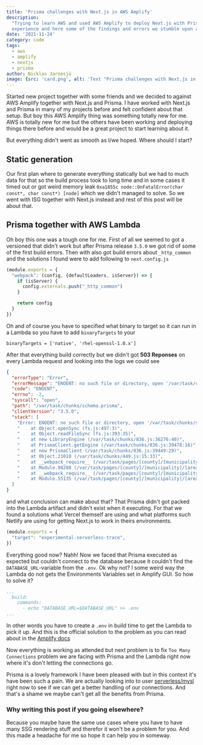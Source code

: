 ```yaml
---
title: 'Prisma challenges with Next.js in AWS Amplify'
description:
  "Trying to learn AWS and used AWS Amplify to deploy Next.js with Prisma. Wasn't a straight forward
  experience and here some of the findings and errors we stumble upon and how we fixed it."
date: '2021-11-24'
category: code
tags:
  - aws
  - amplify
  - nextjs
  - prisma
author: Nicklas Jarnesjö
image: {src: 'card.png', alt: 'Text "Prisma challenges with Next.js in AWS Amplify"'}
---
```


Started new project together with some friends and we decided to against AWS Amplify together with
Next.js and Prisma. I have worked with Next.js and Prisma in many of my projects before and felt
confident about that setup. But boy this AWS Amplify thing was something totally new for me. AWS is
totally new for me but the others have been working and deploying things there before and would be a
great project to start learning about it.

But everything didn't went as smooth as I/we hoped. Where should I start?

## Static generation

Our first plan where to generate everything statically but we had to much data for that so the build
process took to long time and in some cases it timed out or got weird memory leak
`0xa1855c node::OnFatalError(char const*, char const*) [node]` which we didn't managed to solve. So
we went with ISG together with Next.js instead and rest of this post will be about that.

## Prisma together with AWS Lambda

Oh boy this one was a tough one for me. First of all we seemed to got a versioned that didn't work
but after Prisma release `3.5.0` we got rid of some of the first build errors. Then with also got
build errors about `_http_common` and the solutions I found were to add following to
`next.config.js`

```json:next.config.js
(module.exports = {
  "webpack": (config, {defaultLoaders, isServer}) => {
    if (isServer) {
      config.externals.push("_http_common")
    }

    return config
  }
})
```

Oh and of course you have to specified what binary to target so it can run in a Lambda so you have
to add `binaryTargets` to your

```json:prisma/schema.prisma
binaryTargets = ['native', 'rhel-openssl-1.0.x']
```

After that everything build correctly but we didn't got **503 Reponses** on every Lambda request and
looking into the logs we could see

```json
{
  "errorType": "Error",
  "errorMessage": "ENOENT: no such file or directory, open '/var/task/chunks/schema.prisma'",
  "code": "ENOENT",
  "errno": -2,
  "syscall": "open",
  "path": "/var/task/chunks/schema.prisma",
  "clientVersion": "3.5.0",
  "stack": [
    "Error: ENOENT: no such file or directory, open '/var/task/chunks/schema.prisma'",
    "    at Object.openSync (fs.js:497:3)",
    "    at Object.readFileSync (fs.js:393:35)",
    "    at new LibraryEngine (/var/task/chunks/836.js:36276:40)",
    "    at PrismaClient.getEngine (/var/task/chunks/836.js:39478:16)",
    "    at new PrismaClient (/var/task/chunks/836.js:39449:29)",
    "    at Object.21010 (/var/task/chunks/449.js:15:33)",
    "    at __webpack_require__ (/var/task/pages/[county]/[municipality]/[area].js:551:43)",
    "    at Module.98288 (/var/task/pages/[county]/[municipality]/[area].js:20:69)",
    "    at __webpack_require__ (/var/task/pages/[county]/[municipality]/[area].js:551:43)",
    "    at Module.55135 (/var/task/pages/[county]/[municipality]/[area].js:278:23)"
  ]
}
```

and what conclusion can make about that? That Prisma didn't got packed into the Lambda artifact and
didn't exist when it executing. For that we found a solutions what Vercel themself are using and
what platforms such Netlify are using for getting Next.js to work in theirs environments.

```json:next.config.js
(module.exports = {
  "target": "experimental-serverless-trace",
})
```

Everything good now? Nahh! Now we faced that Prisma executed as expected but couldn't connect to the
database because it couldn't find the `DATABASE_URL`-variable from the `.env`. Ok why not? I some
weird way the Lambda do not gets the Environments Variables set in Amplify GUI. So how to solve it?

```yml:amplify.yml
...
  build:
    commands:
      - echo "DATABASE_URL=$DATABASE_URL" >> .env
...
```

In other words you have to create a `.env` in build time to get the Lambda to pick it up. And this
is the official solution to the problem as you can read about in the
[Amplify docs](https://docs.aws.amazon.com/amplify/latest/userguide/environment-variables.html#access-env-vars)

Now everything is working as attended but next problem is to fix `Too Many Connections` problem we
are facing with Prisma and the Lambda right now where it's don't letting the connections go.

Prisma is a lovely framework I have been pleased with but in this context it's have been such a
pain. We are actually looking into to user
[serverless/mysl](https://github.com/jeremydaly/serverless-mysql) right now to see if we can get a
better handling of our connections. And that's a shame we maybe can't get all the benefits from
Prisma.

### Why writing this post if you going elsewhere?

Because you maybe have the same use cases where you have to have many SSG rendering stuff and
therefor it won't be a problem for you. And this made a headache for me so hope it can help you in
someway.
